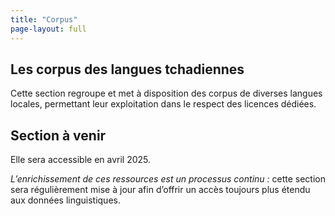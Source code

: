 ```yaml
---
title: "Corpus" 
page-layout: full
---
```


## Les corpus des langues tchadiennes

Cette section regroupe et met à disposition des corpus de diverses langues locales, permettant leur exploitation dans le respect des licences dédiées.

::: callout-note
## Section à venir

Elle sera accessible en avril 2025.
:::

*L’enrichissement de ces ressources est un processus continu :* cette section sera régulièrement mise à jour afin d’offrir un accès toujours plus étendu aux données linguistiques.